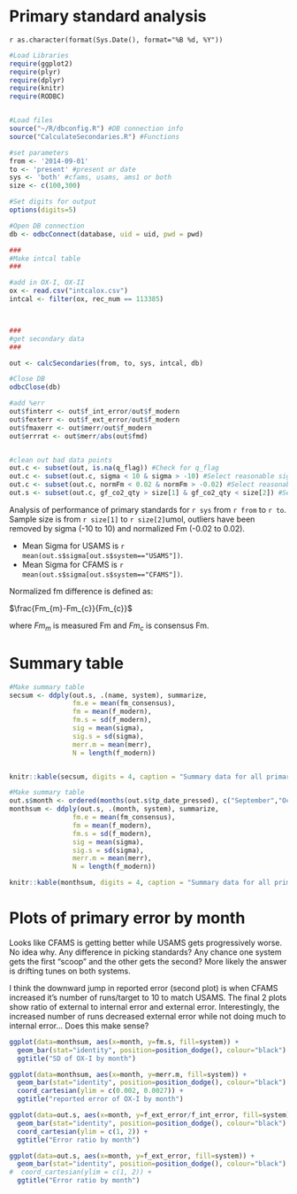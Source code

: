 Primary standard analysis
========================================================

`r as.character(format(Sys.Date(), format="%B %d, %Y"))`





```r

#Load Libraries
require(ggplot2)
require(plyr)
require(dplyr)
require(knitr)
require(RODBC)


#Load files
source("~/R/dbconfig.R") #DB connection info
source("CalculateSecondaries.R") #Functions

#set parameters
from <- '2014-09-01'
to <- 'present' #present or date
sys <- 'both' #cfams, usams, ams1 or both
size <- c(100,300)

#Set digits for output
options(digits=5)

#Open DB connection
db <- odbcConnect(database, uid = uid, pwd = pwd)

###
#Make intcal table
###

#add in OX-I, OX-II
ox <- read.csv("intcalox.csv")
intcal <- filter(ox, rec_num == 113385) 



###
#get secondary data
###

out <- calcSecondaries(from, to, sys, intcal, db)

#Close DB
odbcClose(db)

#add %err
out$finterr <- out$f_int_error/out$f_modern
out$fexterr <- out$f_ext_error/out$f_modern
out$fmaxerr <- out$merr/out$f_modern
out$errrat <- out$merr/abs(out$fmd)


#clean out bad data points
out.c <- subset(out, is.na(q_flag)) #Check for q_flag
out.c <- subset(out.c, sigma < 10 & sigma > -10) #Select reasonable sigmas
out.c <- subset(out.c, normFm < 0.02 & normFm > -0.02) #Select reasonable Fm
out.s <- subset(out.c, gf_co2_qty > size[1] & gf_co2_qty < size[2]) #Select size range
```

Analysis of performance of primary standards for `r sys` from `r from` to `r to`. Sample size is from `r size[1]` to `r size[2]`umol, outliers have been removed by sigma (-10 to 10) and normalized Fm (-0.02 to 0.02).

* Mean Sigma for USAMS is `r mean(out.s$sigma[out.s$system=="USAMS"])`.
* Mean Sigma for CFAMS is `r mean(out.s$sigma[out.s$system=="CFAMS"])`.

Normalized fm difference is defined as:

$\frac{Fm_{m}-Fm_{c}}{Fm_{c}}$

where $Fm_{m}$ is measured Fm and $Fm_{c}$ is consensus Fm.


# Summary table


```r

#Make summary table
secsum <- ddply(out.s, .(name, system), summarize,
                fm.e = mean(fm_consensus),
                fm = mean(f_modern),
                fm.s = sd(f_modern),
                sig = mean(sigma),
                sig.s = sd(sigma),
                merr.m = mean(merr),
                N = length(f_modern))


knitr::kable(secsum, digits = 4, caption = "Summary data for all primaries")

#Make summary table
out.s$month <- ordered(months(out.s$tp_date_pressed), c("September","October","November","December","January"))
monthsum <- ddply(out.s, .(month, system), summarize,
                fm.e = mean(fm_consensus),
                fm = mean(f_modern),
                fm.s = sd(f_modern),
                sig = mean(sigma),
                sig.s = sd(sigma),
                merr.m = mean(merr),
                N = length(f_modern))

knitr::kable(monthsum, digits = 4, caption = "Summary data for all primaries by month")
```

# Plots of primary error by month

Looks like CFAMS is getting better while USAMS gets progressively worse. No idea why. Any difference in picking standards? Any chance one system gets the first "scoop" and the other gets the second? More likely the answer is drifting tunes on both systems.

I think the downward jump in reported error (second plot) is when CFAMS increased it's number of runs/target to 10 to match USAMS. The final 2 plots show ratio of external to internal error and external error. Interestingly, the increased number of runs decreased external error while not doing much to internal error... Does this make sense?

``` r
ggplot(data=monthsum, aes(x=month, y=fm.s, fill=system)) + 
  geom_bar(stat="identity", position=position_dodge(), colour="black") + 
  ggtitle("SD of OX-I by month")

ggplot(data=monthsum, aes(x=month, y=merr.m, fill=system)) + 
  geom_bar(stat="identity", position=position_dodge(), colour="black") +
  coord_cartesian(ylim = c(0.002, 0.0027)) +
  ggtitle("reported error of OX-I by month")

ggplot(data=out.s, aes(x=month, y=f_ext_error/f_int_error, fill=system)) + 
  geom_bar(stat="identity", position=position_dodge(), colour="black") + 
  coord_cartesian(ylim = c(1, 2)) +
  ggtitle("Error ratio by month")

ggplot(data=out.s, aes(x=month, y=f_ext_error, fill=system)) + 
  geom_bar(stat="identity", position=position_dodge(), colour="black") + 
#  coord_cartesian(ylim = c(1, 2)) +
  ggtitle("Error ratio by month")

```

